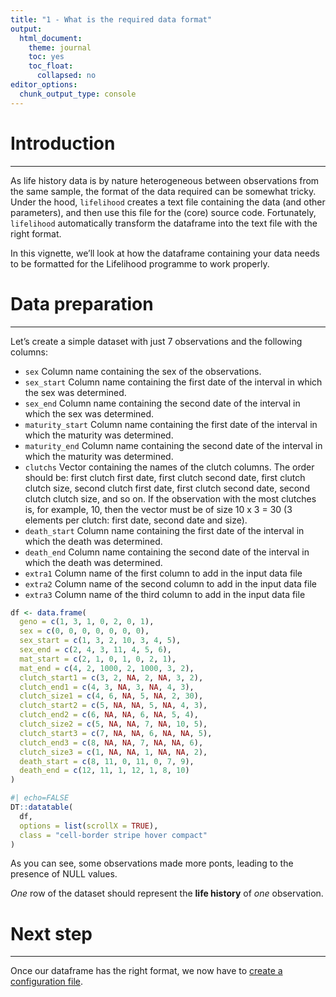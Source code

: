 ```yaml
---
title: "1 - What is the required data format"
output: 
  html_document:
    theme: journal
    toc: yes
    toc_float:
      collapsed: no
editor_options: 
  chunk_output_type: console
---
```


# Introduction
***

As life history data is by nature heterogeneous between observations from the same sample, the format of the data required can be somewhat tricky. Under the hood, `lifelihood` creates a text file containing the data (and other parameters), and then use this file for the (core) source code. Fortunately, `lifelihood` automatically transform the dataframe into the text file with the right format.

In this vignette, we'll look at how the dataframe containing your data needs to be formatted for the Lifelihood programme to work properly.

# Data preparation
***

Let's create a simple dataset with just 7 observations and the following columns:

- `sex` Column name containing the sex of the observations.
- `sex_start` Column name containing the first date of the interval in which the sex was determined.
- `sex_end` Column name containing the second date of the interval in which the sex was determined.
- `maturity_start` Column name containing the first date of the interval in which the maturity was determined.
- `maturity_end` Column name containing the second date of the interval in which the maturity was determined.
- `clutchs` Vector containing the names of the clutch columns. The order should be: first clutch first date, first clutch second date, first clutch clutch size, second clutch first date, first clutch second date, second clutch clutch size, and so on. If the observation with the most clutches is, for example, 10, then the vector must be of size 10 x 3 = 30 (3 elements per clutch: first date, second date and size).
- `death_start` Column name containing the first date of the interval in which the death was determined.
- `death_end` Column name containing the second date of the interval in which the death was determined.
- `extra1` Column name of the first column to add in the input data file
- `extra2` Column name of the second column to add in the input data file
- `extra3` Column name of the third column to add in the input data file

```r
df <- data.frame(
  geno = c(1, 3, 1, 0, 2, 0, 1),
  sex = c(0, 0, 0, 0, 0, 0, 0),
  sex_start = c(1, 3, 2, 10, 3, 4, 5),
  sex_end = c(2, 4, 3, 11, 4, 5, 6),
  mat_start = c(2, 1, 0, 1, 0, 2, 1),
  mat_end = c(4, 2, 1000, 2, 1000, 3, 2),
  clutch_start1 = c(3, 2, NA, 2, NA, 3, 2),
  clutch_end1 = c(4, 3, NA, 3, NA, 4, 3),
  clutch_size1 = c(4, 6, NA, 5, NA, 2, 30),
  clutch_start2 = c(5, NA, NA, 5, NA, 4, 3),
  clutch_end2 = c(6, NA, NA, 6, NA, 5, 4),
  clutch_size2 = c(5, NA, NA, 7, NA, 10, 5),
  clutch_start3 = c(7, NA, NA, 6, NA, NA, 5),
  clutch_end3 = c(8, NA, NA, 7, NA, NA, 6),
  clutch_size3 = c(1, NA, NA, 1, NA, NA, 2),
  death_start = c(8, 11, 0, 11, 0, 7, 9),
  death_end = c(12, 11, 1, 12, 1, 8, 10)
)
```

```r
#| echo=FALSE
DT::datatable(
  df,
  options = list(scrollX = TRUE),
  class = "cell-border stripe hover compact"
)
```

As you can see, some observations made more ponts, leading to the presence of NULL values.

*One* row of the dataset should represent the **life history** of *one* observation.

# Next step
***

Once our dataframe has the right format, we now have to [create a configuration file](2-setting-up-the-configuration-file.html).
